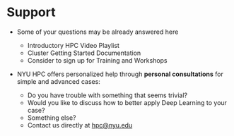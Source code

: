# Support

-   Some of your questions may be already answered here
    -   Introductory HPC Video Playlist
    -   Cluster Getting Started Documentation
    -   Consider to sign up for Training and Workshops

-   NYU HPC offers personalized help through **personal consultations** for simple and advanced cases:
    -   Do you have trouble with something that seems trivial? 
    -   Would you like to discuss how to better apply Deep Learning to your case?
    -   Something else?
    -   Contact us directly at hpc@nyu.edu
